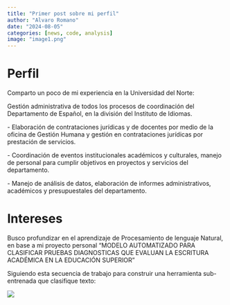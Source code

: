 ```yaml
---
title: "Primer post sobre mi perfil"
author: "Alvaro Romano"
date: "2024-08-05"
categories: [news, code, analysis]
image: "image1.png"
---
```


# **Perfil**

Comparto un poco de mi experiencia en la Universidad del Norte:

Gestión administrativa de todos los procesos de coordinación del Departamento de Español, en la división del Instituto de Idiomas.

\- Elaboración de contrataciones jurídicas y de docentes por medio de la oficina de Gestión Humana y gestión en contrataciones jurídicas por prestación de servicios.

\- Coordinación de eventos institucionales académicos y culturales, manejo de personal para cumplir objetivos en proyectos y servicios del departamento.

\- Manejo de análisis de datos, elaboración de informes administrativos, académicos y presupuestales del departamento.

# Intereses

Busco profundizar en el aprendizaje de Procesamiento de lenguaje Natural, en base a mi proyecto personal "MODELO AUTOMATIZADO PARA CLASIFICAR PRUEBAS DIAGNOSTICAS QUE EVALUAN LA ESCRITURA ACADÉMICA EN LA EDUCACIÓN SUPERIOR"

Siguiendo esta secuencia de trabajo para construir una herramienta sub-entrenada que clasifique texto:

![](images/clipboard-599955528.png)
